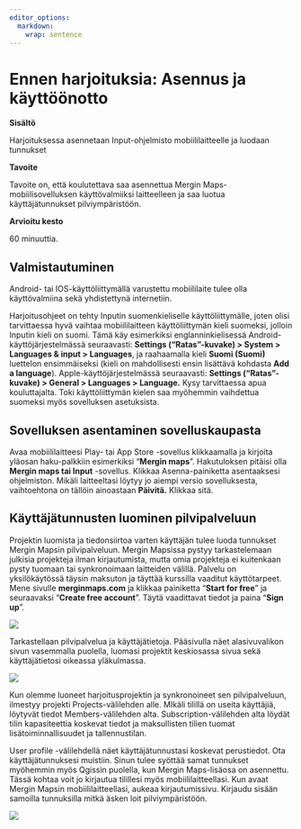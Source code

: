 ```yaml
---
editor_options:
  markdown:
    wrap: sentence
---
```


# **Ennen harjoituksia: Asennus ja käyttöönotto**

**Sisältö**

Harjoituksessa asennetaan Input-ohjelmisto mobiililaitteelle ja luodaan tunnukset

**Tavoite**

Tavoite on, että koulutettava saa asennettua Mergin Maps-mobiilisovelluksen käyttövalmiiksi laitteelleen ja saa luotua käyttäjätunnukset pilviympäristöön.

**Arvioitu kesto**

60 minuuttia.

## **Valmistautuminen**

Android- tai IOS-käyttöliittymällä varustettu mobiililaite tulee olla käyttövalmiina sekä yhdistettynä internetiin.

Harjoitusohjeet on tehty Inputin suomenkieliselle käyttöliittymälle, joten olisi tarvittaessa hyvä vaihtaa mobiililaitteen käyttöliittymän kieli suomeksi, jolloin Inputin kieli on suomi.
Tämä käy esimerkiksi englanninkielisessä Android-käyttöjärjestelmässä seuraavasti: **Settings ("Ratas"-kuvake) \> System \> Languages & input \> Languages**, ja raahaamalla kieli **Suomi (Suomi)** luettelon ensimmäiseksi (kieli on mahdollisesti ensin lisättävä kohdasta **Add a language**).
Apple-käyttöjärjestelmässä seuraavasti: **Settings ("Ratas"-kuvake) \> General \> Languages \> Language.** Kysy tarvittaessa apua kouluttajalta.
Toki käyttöliittymän kielen saa myöhemmin vaihdettua suomeksi myös sovelluksen asetuksista.

## **Sovelluksen asentaminen sovelluskaupasta**

Avaa mobiililaitteesi Play- tai App Store -sovellus klikkaamalla ja kirjoita yläosan haku-palkkiin esimerkiksi "**Mergin maps**".
Hakutuloksen pitäisi olla **Mergin maps tai Input** -sovellus.
Klikkaa Asenna-painiketta asentaaksesi ohjelmiston.
Mikäli laitteeltasi löytyy jo aiempi versio sovelluksesta, vaihtoehtona on tällöin ainoastaan **Päivitä.** Klikkaa sitä.

## **Käyttäjätunnusten luominen pilvipalveluun**

Projektin luomista ja tiedonsiirtoa varten käyttäjän tulee luoda tunnukset Mergin Mapsin pilvipalveluun.
Mergin Mapsissa pystyy tarkastelemaan julkisia projekteja ilman kirjautumista, mutta omia projekteja ei kuitenkaan pysty tuomaan tai synkronoimaan laitteiden välillä.
Palvelu on yksilökäytössä täysin maksuton ja täyttää kurssilla vaaditut käyttötarpeet.
Mene sivulle **merginmaps.com** ja klikkaa painiketta "**Start for free**" ja seuraavaksi "**Create free account**".
Täytä vaadittavat tiedot ja paina "**Sign up**".

![](img/Ennen_harjoituksia/image1.png)

Tarkastellaan pilvipalvelua ja käyttäjätietoja.
Pääsivulla näet alasivuvalikon sivun vasemmalla puolella, luomasi projektit keskiosassa sivua sekä käyttäjätietosi oikeassa yläkulmassa.

![](img/Ennen_harjoituksia/image2.png)

Kun olemme luoneet harjoitusprojektin ja synkronoineet sen pilvipalveluun, ilmestyy projekti Projects-välilehden alle.
MIkäli tilillä on useita käyttäjiä, löytyvät tiedot Members-välilehden alta.
Subscription-välilehden alta löydät tilin kapasiteettia koskevat tiedot ja maksullisten tilien tuomat lisätoiminnallisuudet ja tallennustilan.

User profile -välilehdellä näet käyttäjätunnustasi koskevat perustiedot.
Ota käyttäjätunnuksesi muistiin.
Sinun tulee syöttää samat tunnukset myöhemmin myös Qgissin puolella, kun Mergin Maps-lisäosa on asennettu.
Tässä kohtaa voit jo kirjautua tilillesi myös mobiililaitteellasi.
Kun avaat Mergin Mapsin mobiililaitteellasi, aukeaa kirjautumissivu.
Kirjaudu sisään samoilla tunnuksilla mitkä äsken loit pilviympäristöön.

![](img/Ennen_harjoituksia/image3.png)

\
\
